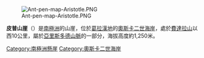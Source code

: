 [[Image:Ant-pen-map-Aristotle.PNG|thumb]]

{{coord|65|43|S|63|1|W|display=title}}

'''皮普山崖'''（{{lang-en|Pip Cliffs}}）是[[南極洲|南極洲]]的山崖，位於[[葛拉漢地|葛拉漢地]]的[[奧斯卡二世海岸|奧斯卡二世海岸]]，處於[[費達拉山|費達拉山]]以西10公里，屬於[[亞里斯多德山脈|亞里斯多德山脈]]的一部分，海拔高度約1,250米。

{{DEFAULTSORT:Pip Cliffs}}
[[Category:南極洲懸崖|Category:南極洲懸崖]]
[[Category:奧斯卡二世海岸|Category:奧斯卡二世海岸]]


{{OscarIICoast-geo-stub}}